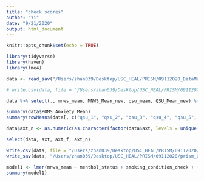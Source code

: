 ```yaml
---
title: "check scores"
author: "Yi"
date: "9/21/2020"
output: html_document
---
```


```r
knitr::opts_chunk$set(echo = TRUE)
```

```r
library(tidyverse)
library(haven)
library(lme4)
```

```r
data <- read_sav("/Users/zhan039/Desktop/USC_HEAL/PRISM/09112020_DataManage/prism_0921_scored.sav")

# write.csv(data, file = "/Users/zhan039/Desktop/USC_HEAL/PRISM/09112020/prism_0921_scored.csv", na = "")
```

```r
data %>% select(., mnws_mean, MNWS_Mean_new, qsu_mean, QSU_Mean_new) %>% apply(., 2, summary)

```

```r
summary(data$POMS_Anxiety_Mean)
summary(rowMeans(data[, c("qsu_1", "qsu_2", "qsu_3", "qsu_4", "qsu_5", "qsu_6", "qsu_7", "qsu_8", "qsu_9", "qsu_10")], na.rm = T))

```

```r
data$axt_n <- as.numeric(as.character(factor(data$axt, levels = unique(data$axt), labels = c(1, 10, 11, 2:9))))

select(data, axt, axt_f, axt_n)
```

```r
write.csv(data, file = "/Users/zhan039/Desktop/USC_HEAL/PRISM/09112020/prism_0923_scored.csv", na = "")
write_sav(data, "/Users/zhan039/Desktop/USC_HEAL/PRISM/09112020/prism_0923_scored.sav")
```

```r
model1 <- lmer(mnws_mean ~ menthol_status + smoking_condition_check + (1 + smoking_condition_check|sid), data = data)
summary(model1)
```

